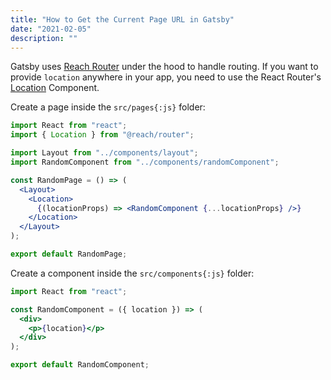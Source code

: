 ```yaml
---
title: "How to Get the Current Page URL in Gatsby"
date: "2021-02-05"
description: ""
---
```


Gatsby uses [Reach Router](https://reach.tech/router) under the hood to handle routing.
If you want to provide `location` anywhere in your app, you need to use the React Router's [Location](https://reach.tech/router/api/Location) Component.

Create a page inside the `src/pages{:js}` folder:

```jsx title="src/pages/RandomPage.js"
import React from "react";
import { Location } from "@reach/router";

import Layout from "../components/layout";
import RandomComponent from "../components/randomComponent";

const RandomPage = () => (
  <Layout>
    <Location>
      {(locationProps) => <RandomComponent {...locationProps} />}
    </Location>
  </Layout>
);

export default RandomPage;
```

Create a component inside the `src/components{:js}` folder:

```jsx title="src/components/RandomComponent.js"
import React from "react";

const RandomComponent = ({ location }) => (
  <div>
    <p>{location}</p>
  </div>
);

export default RandomComponent;
```
